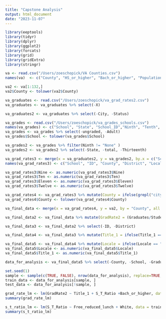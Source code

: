 ```yaml
---
title: "Capstone Analysis"
output: html_document
date: "2023-11-07"
---
```


```r
library(eeptools)
library(tidyr)
library(dplyr)
library(ggplot2)
library(forcats)
library(grid)
library(gridExtra)
library(stringr)
```


```r
va <- read.csv("/Users/zoeschopick/VA Counties.csv")
names(va)  <- c("County", "HS_or_higher", "Bach_or_higher", "Population", "Black", "Hispanic/Latino", "White")

va2 <- va[1:132,]
va2$County <- tolower(va2$County)
```

```r
va_graduates <- read.csv("/Users/zoeschopick/va_grad_rates2.csv")
va_graduates <- va_graduates %>% select(-X)
```

```r
va_graduates2 <- va_graduates %>% select(-City, -Status)
```

```r
va_grades <- read.csv("/Users/zoeschopick/va_grades_schools.csv")
names(va_grades) <- c("School", "State", "School_ID","Ninth", "Tenth", "Eleventh", "Twelfth", "Thirteenth","ungraded", "Adult" ,"total")
va_grades <- va_grades %>% select(-ungraded, -Adult)
va_grades$School <- tolower(va_grades$School)
```

```r
va_grades2 <- va_grades %>% filter(Ninth != "None" )
va_grades2 <- va_grades2 %>% select(-State, -total, -Thirteenth)
```

```r
va_grad_rates3 <- merge(x = va_graduates2, y = va_grades2, by.x = c("School", "ID"), by.y = c("School", "School_ID"), all.x = TRUE)
names(va_grad_rates3) <- c("School", "ID", "County", "District", "Locale", "Title_1", "Students", "S_T_Ratio", "Type", "Free_reduced_lunch", "Graduates", "Two_year_college", "Four_year_college", "Nine", "Ten", "Eleven", "Twelve")
```

```r
va_grad_rates3$Nine <- as.numeric(va_grad_rates3$Nine)
va_grad_rates3$Ten <- as.numeric(va_grad_rates3$Ten)
va_grad_rates3$Eleven <- as.numeric(va_grad_rates3$Eleven)
va_grad_rates3$Twelve <- as.numeric(va_grad_rates3$Twelve)
```
```r
va_grad_rates4 <- va_grad_rates3 %>% mutate(County = ifelse(grepl("city", County)== TRUE, County, word(County, 1) ))
va_grad_rates4$County <- tolower(va_grad_rates4$County)
```

```r
va_final_data <- merge(x = va_grad_rates4, y = va2, by = "County", all.x = TRUE)

va_final_data2 <- va_final_data %>% mutate(GradRate2 = (Graduates/Students)*100)
```

```r
va_final_data3 <- va_final_data2 %>% select(-ID, -District)
```

```r
va_final_data4 <- va_final_data3 %>% mutate(Title_1 = ifelse(Title_1 == "No", 0, ifelse(Title_1 == "Yes", 1, Title_1))) %>% select(-Type) %>% mutate(Free_reduced_lunch = (Free_reduced_lunch/Students)*100)
```

```r
va_final_data5 <- va_final_data4 %>% mutate(Locale = ifelse(Locale == "Rural: Remote", 12, ifelse(Locale == "Rural: Distant", 11, ifelse(Locale == "Rural: Fringe", 10, ifelse(Locale == "Town: Remote", 9, ifelse(Locale == "Town: Distant", 8, ifelse(Locale == "Town: Fringe", 7, ifelse(Locale == "Suburb: Small", 6, ifelse(Locale == "Suburb: Midsize", 5, ifelse(Locale == "Suburb: Large", 4, ifelse(Locale == "City: Small", 3, ifelse(Locale == "City: Midsize", 2, ifelse(Locale == "City: Large", 1, Locale)))))))))))))
va_final_data5$Locale <- as.numeric(va_final_data5$Locale)
va_final_data5$Title_1 <- as.numeric(va_final_data5$Title_1)

```

```r
data_for_analysis <- va_final_data5 %>% select(-County, -School, -Graduates) %>% filter(GradRate2 < 100)

```

```r
set.seed(1)
sample <- sample(c(TRUE, FALSE), nrow(data_for_analysis), replace=TRUE, prob=c(0.7,0.3))
train_data <- data_for_analysis[sample, ]
test_data <- data_for_analysis[!sample, ]
```

```r
grad_rate_lm <- lm(GradRate2 ~ Title_1 + S_T_Ratio +Bach_or_higher, data = train_data)
summary(grad_rate_lm)
```
```r
s_t_ratio_lm <- lm(S_T_Ratio ~ Free_reduced_lunch + White, data = train_data)
summary(s_t_ratio_lm)
```



